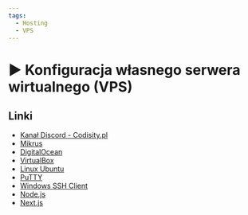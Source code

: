 ```yaml
---
tags:
  - Hosting
  - VPS
---
```



# ▶️ Konfiguracja własnego serwera wirtualnego (VPS)

<VimeoPlayer videoId="778484308" />

## Linki

- [Kanał Discord - Codisity.pl](https://discord.com/invite/RppwVtTrER)
- [Mikrus](https://www.mikr.us/)
- [DigitalOcean](https://www.digitalocean.com/?refcode=80e257abf861)
- [VirtualBox](https://www.virtualbox.org/wiki/Downloads)
- [Linux Ubuntu](https://ubuntu.com/)
- [PuTTY](https://putty.org/)
- [Windows SSH Client](https://learn.microsoft.com/en-us/windows/terminal/tutorials/ssh)
- [Node.js](https://nodejs.dev/en/)
- [Next.js](https://nextjs.org/docs/getting-started)
